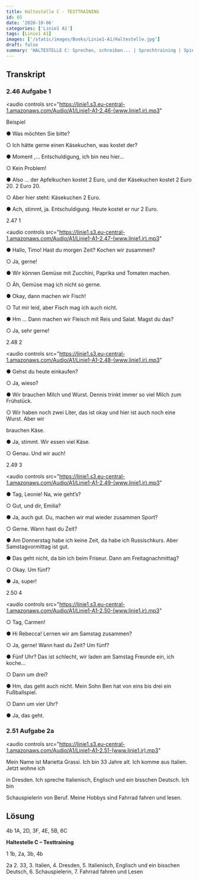 ```yaml
---
title: Haltestelle C - TESTTRAINING
id: 65
date: '2020-10-06'
categories: ['Linie1 A1']
tags: [Linie1 A1]
images: ['/static/images/Books/Linie1-A1/Haltestelle.jpg']
draft: false
summary: 'HALTESTELLE C: Sprechen, schreiben... | Sprechtraining | Spielen und wiederholen Kennen Sie D-A-CH? | TESTTRAINING: Hören | Sprechen'
---
```


## Transkript

### 2.46 Aufgabe 1

<audio
  controls
  src="https://linie1.s3.eu-central-1.amazonaws.com/Audio/A1/Linie1-A1-2.46-(www.linie1.ir).mp3"
></audio>

Beispiel

● Was möchten Sie bitte?

○ Ich hätte gerne einen Käsekuchen, was kostet der?

● Moment ,… Entschuldigung, ich bin neu hier…

○ Kein Problem!

● Also … der Apfelkuchen kostet 2 Euro, und der Käsekuchen kostet 2 Euro 20\. 2 Euro 20\.

○ Aber hier steht: Käsekuchen 2 Euro.

● Ach, stimmt, ja. Entschuldigung. Heute kostet er nur 2 Euro.

2.47 1

<audio
  controls
  src="https://linie1.s3.eu-central-1.amazonaws.com/Audio/A1/Linie1-A1-2.47-(www.linie1.ir).mp3"
></audio>

● Hallo, Timo! Hast du morgen Zeit? Kochen wir zusammen?

○ Ja, gerne!

● Wir können Gemüse mit Zucchini, Paprika und Tomaten machen.

○ Äh, Gemüse mag ich nicht so gerne.

● Okay, dann machen wir Fisch!

○ Tut mir leid, aber Fisch mag ich auch nicht.

● Hm … Dann machen wir Fleisch mit Reis und Salat. Magst du das?

○ Ja, sehr gerne!

2.48 2

<audio
  controls
  src="https://linie1.s3.eu-central-1.amazonaws.com/Audio/A1/Linie1-A1-2.48-(www.linie1.ir).mp3"
></audio>

● Gehst du heute einkaufen?

○ Ja, wieso?

● Wir brauchen Milch und Wurst. Dennis trinkt immer so viel Milch zum Frühstück.

○ Wir haben noch zwei Liter, das ist okay und hier ist auch noch eine Wurst. Aber wir

brauchen Käse.

● Ja, stimmt. Wir essen viel Käse.

○ Genau. Und wir auch!

2.49 3

<audio
  controls
  src="https://linie1.s3.eu-central-1.amazonaws.com/Audio/A1/Linie1-A1-2.49-(www.linie1.ir).mp3"
></audio>

● Tag, Leonie! Na, wie geht’s?

○ Gut, und dir, Emilia?

● Ja, auch gut. Du, machen wir mal wieder zusammen Sport?

○ Gerne. Wann hast du Zeit?

● Am Donnerstag habe ich keine Zeit, da habe ich Russischkurs. Aber Samstagvormittag ist gut.

● Das geht nicht, da bin ich beim Friseur. Dann am Freitagnachmittag?

○ Okay. Um fünf?

● Ja, super!

2.50 4

<audio
  controls
  src="https://linie1.s3.eu-central-1.amazonaws.com/Audio/A1/Linie1-A1-2.50-(www.linie1.ir).mp3"
></audio>

○ Tag, Carmen!

● Hi Rebecca! Lernen wir am Samstag zusammen?

○ Ja, gerne! Wann hast du Zeit? Um fünf?

● Fünf Uhr? Das ist schlecht, wir laden am Samstag Freunde ein, ich koche…

○ Dann um drei?

● Hm, das geht auch nicht. Mein Sohn Ben hat von eins bis drei ein Fußballspiel.

○ Dann um vier Uhr?

● Ja, das geht.

### 2.51 Aufgabe 2a

<audio
  controls
  src="https://linie1.s3.eu-central-1.amazonaws.com/Audio/A1/Linie1-A1-2.51-(www.linie1.ir).mp3"
></audio>

Mein Name ist Marietta Grassi. Ich bin 33 Jahre alt. Ich komme aus Italien. Jetzt wohne ich

in Dresden. Ich spreche Italienisch, Englisch und ein bisschen Deutsch. Ich bin

Schauspielerin von Beruf. Meine Hobbys sind Fahrrad fahren und lesen.

## Lösung

4b 1A, 2D, 3F, 4E, 5B, 6C

**Haltestelle C – Testtraining**

1 1b, 2a, 3b, 4b

2a 2\. 33, 3\. Italien, 4\. Dresden, 5\. Italienisch, Englisch und ein bisschen Deutsch, 6\. Schauspielerin, 7\. Fahrrad fahren und Lesen
